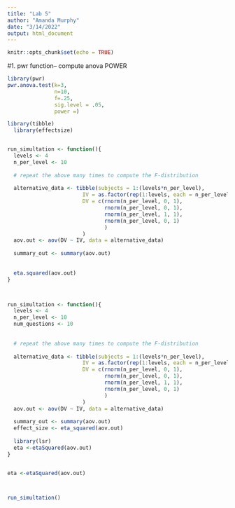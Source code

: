 ```yaml
---
title: "Lab 5"
author: "Amanda Murphy"
date: "3/14/2022"
output: html_document
---
```


```r
knitr::opts_chunk$set(echo = TRUE)
```

#1. pwr function-- compute anova POWER

```r

library(pwr)
pwr.anova.test(k=3,
               n=10,
               f=.25,
               sig.level = .05,
               power =)

```

```r
library(tibble)
  library(effectsize)


run_simultation <- function(){
  levels <- 4
  n_per_level <- 10
  
  # repeat the above many times to compute the F-distribution
  
  alternative_data <- tibble(subjects = 1:(levels*n_per_level),
                        IV = as.factor(rep(1:levels, each = n_per_level)),
                        DV = c(rnorm(n_per_level, 0, 1),
                               rnorm(n_per_level, 0, 1),
                               rnorm(n_per_level, 1, 1),
                               rnorm(n_per_level, 0, 1)
                               )
                        )
  aov.out <- aov(DV ~ IV, data = alternative_data)
  
  summary_out <- summary(aov.out)
  
  
  eta.squared(aov.out) 
}




```





```r
run_simultation <- function(){
  levels <- 4
  n_per_level <- 10
  num_questions <- 10
  
  
  # repeat the above many times to compute the F-distribution
  
  alternative_data <- tibble(subjects = 1:(levels*n_per_level),
                        IV = as.factor(rep(1:levels, each = n_per_level)),
                        DV = c(rnorm(n_per_level, 0, 1),
                               rnorm(n_per_level, 0, 1),
                               rnorm(n_per_level, 1, 1),
                               rnorm(n_per_level, 0, 1)
                               )
                        )
  aov.out <- aov(DV ~ IV, data = alternative_data)
  
  summary_out <- summary(aov.out) 
  effect_size <- eta_squared(aov.out)
  
  library(lsr)
  eta <-etaSquared(aov.out)
}


eta <-etaSquared(aov.out)




```

```r
run_simultation()
```


